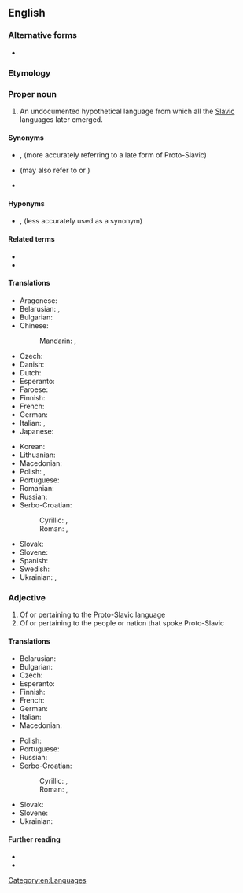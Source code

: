 ==English==

===Alternative forms===
* {{alter|en|PSl.|PS.||abbreviations}}

===Etymology===
{{pre|en|proto|Slavic}}

===Proper noun===
{{en-proper noun}}

# An undocumented hypothetical language from which all the [[Slavic]] languages later emerged.

====Synonyms====
* {{l|en|Common Slavic}}, {{l|en|Common Slavonic}} (more accurately referring to a late form of Proto-Slavic)
* {{l|en|Old Slavonic}} (may also refer to {{l|en|Old East Slavic}} or {{l|en|Old Church Slavonic}})
* {{l|en|Slavonic}}

====Hyponyms====
* {{l|en|Common Slavic}}, {{l|en|Common Slavonic}} (less accurately used as a synonym)

====Related terms====
* {{l|en|Proto-Balto-Slavic}}
* {{l|en|protolanguage}}

====Translations====
{{trans-top|Proto-Slavic}}
* Aragonese: {{t|an|idioma [[protoeslabo]]|m}}
* Belarusian: {{t|be|[[праславянскі|праславя́нская]] [[мо́ва]]|f}}, {{t|be|праславя́нская|f}}
* Bulgarian: {{t|bg|[[праславя́нски]] [[ези́к]]|m}}
* Chinese:
*: Mandarin: {{t|cmn|原始斯拉夫語}}, {{t|cmn|原始斯拉夫语|tr=yuánshǐ sīlāfūyǔ}}
* Czech: {{t|cs|praslovanština|f}}
* Danish: {{t|da|urslavisk|n}}
* Dutch: {{t+|nl|Oerslavisch|n}}
* Esperanto: {{t|eo|praslava lingvo}}
* Faroese: {{t|fo|fornslaviskt|n}}
* Finnish: {{t|fi|kantaslaavi}}
* French: {{t+|fr|proto-slave|m}}
* German: {{t|de|Urslawisch|n}}
* Italian: {{t+|it|protoslavo|m}}, {{t|it|[[lingua]] [[protoslava]]|f}}
* Japanese: {{t+|ja|スラヴ祖語|tr=suravu sogo}}
{{trans-mid}}
* Korean: {{t|ko|슬라브조어}}
* Lithuanian: {{t|lt|slavų prokalbė}}
* Macedonian: {{t|mk|[[прасловенски]] [[јазик]]|m}}
* Polish: {{t|pl|język [[prasłowiański]]|m}}, {{t|pl|prasłowiańszczyzna|f}}
* Portuguese: {{t|pt|protoeslavo|m}}
* Romanian: {{t|ro|limba [[slavă veche]]|f}}
* Russian: {{t|ru|[[праславя́нский]] [[язы́к]]|m}}
* Serbo-Croatian:
*: Cyrillic: {{t|sh|пра̏славе̄нскӣ|m}} {{q|Bosnian, Croatian}}, {{t|sh|пра̏слове̄нскӣ|m}} {{q|Serbian}}
*: Roman: {{t+|sh|prȁslavēnskī|m}} {{q|Bosnian, Croatian}}, {{t|sh|prȁslovēnskī|m}} {{q|Serbian}}
* Slovak: {{t|sk|praslovančina|f}}
* Slovene: {{t|sl|prȃslovȃnščina|f}}
* Spanish: {{t|es|protoeslavo|m}}
* Swedish: {{t+|sv|urslaviska|c}}
* Ukrainian: {{t|uk|[[праслов'янський|праслов'я́нська]] [[мо́ва]]|f}}, {{t|uk|праслов'я́нська|f}}
{{trans-bottom}}

===Adjective===
{{en-adj|-}}

# Of or pertaining to the Proto-Slavic language
# Of or pertaining to the people or nation that spoke Proto-Slavic

====Translations====
{{trans-top|of or pertaining to Proto-Slavic language or people who spoke it}}
* Belarusian: {{t|be|праславя́нскі}}
* Bulgarian: {{t|bg|праславя́нски}}
* Czech: {{t|cs|praslovanský}}
* Esperanto: {{t|eo|praslava}}
* Finnish: {{t|fi|kantaslaavilainen}}
* French: {{t+|fr|proto-slave|c}}
* German: {{t+|de|urslawisch}}
* Italian: {{t+|it|protoslavo}}
* Macedonian: {{t|mk|прасловенски}}
{{trans-mid}}
* Polish: {{t+|pl|prasłowiański}}
* Portuguese: {{t|pt|protoeslavo}}
* Russian: {{t+|ru|праславя́нский}}
* Serbo-Croatian:
*: Cyrillic: {{t|sh|пра̏славе̄нскӣ}} {{q|Bosnian, Croatian}}, {{t|sh|пра̏слове̄нскӣ}} {{q|Serbian}}
*: Roman: {{t+|sh|prȁslavēnskī}} {{q|Bosnian, Croatian}}, {{t|sh|prȁslovēnskī}} {{q|Serbian}}
* Slovak: {{t|sk|praslovanský}}
* Slovene: {{t|sl|prȃslovȃnski}}
* Ukrainian: {{t+|uk|праслов'я́нський}}
{{trans-bottom}}

====Further reading====
* {{langcat|sla-pro}}
* {{pedialite|Proto-Slavic language}}

[[Category:en:Languages]]